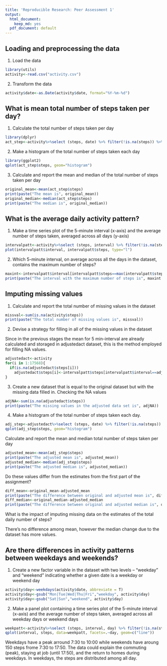 ```yaml
---
title: 'Reproducible Research: Peer Assessment 1'
output:
  html_document: 
    keep_md: yes
  pdf_document: default
---
```



## Loading and preprocessing the data
1. Load the data
```r
library(utils)
activity<-read.csv("activity.csv")
```
2. Transform the data
```r
activity$date<-as.Date(activity$date, format="%Y-%m-%d")
```


## What is mean total number of steps taken per day?
1. Calculate the total number of steps taken per day
```r
library(dplyr)
act_step<-activity%>%select (steps, date) %>% filter(!is.na(steps)) %>% group_by(date) %>% summarize_if(is.numeric, sum)
```

2. Make a histogram of the total number of steps taken each day
```r
library(ggplot2)
qplot(act_step$steps, geom="histogram")
```


3. Calculate and report the mean and median of the total number of steps taken per day
```r
original_mean<-mean(act_step$steps)
print(paste("The mean is", original_mean))
original_median<-median(act_step$steps)
print(paste("The median is", original_median))
```


## What is the average daily activity pattern?
1. Make a time series plot of the 5-minute interval (x-axis) and the average number of steps taken, averaged across all days (y-axis)
```r
intervalpatt<-activity%>%select (steps, interval) %>% filter(!is.na(steps)) %>% group_by(interval) %>% summarize_if(is.numeric, mean)
plot(intervalpatt$interval, intervalpatt$steps, type="l")
```

2. Which 5-minute interval, on average across all the days in the dataset, contains the maximum number of steps?
```r
maxint<-intervalpatt$interval[intervalpatt$steps==max(intervalpatt$steps)]
print(paste("The interval with the maximum number of steps is", maxint ))
```

## Imputing missing values
1. Calculate and report the total number of missing values in the dataset
```r
missval<-sum(is.na(activity$steps))
print(paste("The total number of missing values is", missval))
```

2. Devise a strategy for filling in all of the missing values in the dataset 

Since in the previous stages the mean for 5 min-interval are already calculated and storaged in adjustedact dataset, this is the method employed for filling NA values.
```r
adjustedact<-activity
for(i in 1:17568){
  if(is.na(adjustedact$steps[i]))
    adjustedact$steps[i]<-intervalpatt$steps[intervalpatt$interval==adjustedact$interval[i]]
}
```
3. Create a new dataset that is equal to the original dataset but with the missing data filled in.
Checking the NA values
```r
adjNA<-sum(is.na(adjustedact$steps))
print(paste("The missing values in the adjusted data set is", adjNA))
```

4. Make a histogram of the total number of steps taken each day.  
```r
adj_step<-adjustedact%>%select (steps, date) %>% filter(!is.na(steps)) %>% group_by(date) %>% summarize_if(is.numeric, sum)
qplot(adj_step$steps, geom="histogram")
```

Calculate and report the mean and median total number of steps taken per day
```r
adjusted_mean<-mean(adj_step$steps)
print(paste("The adjusted mean is", adjusted_mean))
adjusted_median<-median(adj_step$steps)
print(paste("The adjusted median is", adjusted_median))
```

Do these values differ from the estimates from the first part of the assignment?
```r
diff_mean<-original_mean-adjusted_mean
print(paste("The difference between original and adjusted mean is", diff_mean))
diff_median<-original_median-adjusted_median
print(paste("The difference between original and adjusted median is", diff_median))
```

What is the impact of imputing missing data on the estimates of the total daily number of steps?

There's no difference among mean, however the median change due to the dataset has more values.

## Are there differences in activity patterns between weekdays and weekends?
1. Create a new factor variable in the dataset with two levels – “weekday” and “weekend” indicating whether a given date is a weekday or weekend day
```r
activity$day<-weekdays(activity$date, abbreviate = T)
activity$day<-gsub("Mon|Tue|Wed|Thu|Fri","weekday", activity$day)
activity$day<-gsub("Sat|Sun","weekend", activity$day)
```
2. Make a panel plot containing a time series plot of the 5-minute interval (x-axis) and the average number of steps taken, averaged across all weekday days or weekend days
```r
weekpatt<-activity%>%select (steps, interval, day) %>% filter(!is.na(steps)) %>% filter(!is.na(steps)) %>% group_by(interval, day) %>% summarize_if(is.numeric, mean)
qplot(interval, steps, data=weekpatt, facets=.~day, geom=c("line"))
```

Weekdays have a peak arround 7:30 to 10:00 while weekends have aroung 150 steps frome 7:30 to 17:50.  The data could explain the commuting (peak), staying at job (until 17:50), and the return to homes during weekdays.  In weekdays, the steps are distributed among all day.